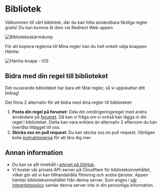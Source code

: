 # Bibliotek

Välkommen till vårt bibliotek, där du kan hitta användbara färdiga regler gratis! Du kan komma åt dem via Redirect Web-appen.

![Biblioteksskärmdump](/img/library-screenshot.webp)

För att kopiera reglerna till Mina regler kan du helt enkelt välja knappen Hämta:

![Hämta-knapp - iOS](/img/library-get-button-ios.gif)

## Bidra med din regel till biblioteket

Det nuvarande biblioteket har bara ett fåtal regler, så vi uppskattar ditt bidrag!

Det finns 2 alternativ för att bidra med dina regler till biblioteket:

1. **Posta din regel på forumet**: Dela din omdirigeringsregel med andra användare på [forumet](https://github.com/mshibanami/redirect-web/discussions/categories/redirect-rules). Då kan vi fråga om vi också kan lägga in din regel i biblioteket. Detta kan vara enklare än alternativ 2 eftersom du kan överlåta tillägget till oss.
2. **Skicka oss en pull request**: Du kan skicka oss en pull request. Vänligen kolla [instruktionerna](https://github.com/mshibanami/redirect-web/tree/main/library) för att lära dig mer.

## Annan information

- Du kan se allt innehåll i [arkivet på GitHub](https://github.com/mshibanami/redirect-web/tree/main/library).
- Vi hostar vår privata API-server på Cloudflare för biblioteksinnehållet, vilket gör att vi kan tillhandahålla filtrering och andra tjänster. Appen hämtar biblioteksinnehållet från denna server. Som anges i [vår integritetspolicy](privacy-policy.mdx) samlar denna server inte in din personliga information.
